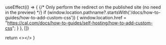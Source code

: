 
  useEffect(() => {
    {/* Only perform the redirect on the published site (no need in the preview) */}
    if (window.location.pathname?.startsWith('/docs/how-to-guides/how-to-add-custom-css')) {
      window.location.href = "https://cal.com/docs/how-to-guides/self-hosting/how-to-add-custom-css";
    }
  }, [])
  
  return <></>
}

<Redirect />
